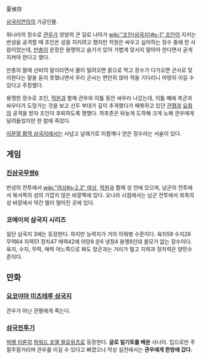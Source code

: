夏侯存

[[삼국지연의]]의 가공인물.

위나라의 장수로 [[관우]]가 양양의 큰 길로 나아가 [[wiki:"조인(삼국지)#s-1" 조인]]이 지키는 번성을 공격할 때 조인은 성을 지키려고 했지만 적원은 싸우고 싶어하는 장수 중에 한 사람이었는데, [[만총]]이 운장은 용맹하고 슬기가 있어 가볍게 맞서지 말아야 한다면서 굳게 지켜야 한다고 했다.

만총의 말에 선비의 말이라면서 물이 밀려오면 흙으로 막고 장수가 다가오면 군사로 맞이한다는 말을 듣지 못했냐면서 우리 군사는 편안히 앉아 적을 기다리니 마땅히 이길 수 있다고 주장했다.

용맹한 장수로 조인, [[적원]]과 함께 관우와 이틀 동안 싸우러 나갔는데, 이틀 째에 촉군과 싸우다가 도망가는 것을 보고 선두 부대가 깊이 추격했다가 매복하고 있던 [[관평]]과 [[요화]]의 공격을 받자 조인이 후퇴하도록 명했다. 하후존은 뒤늦게 도착해 크게 노해 관우에게 달려들었지만 한 칼에 죽었다.

[[이문열 평역 삼국지]]에서는 사납고 날래기로 이름깨나 얻은 장수라는 서술이 있다.


== 게임 ==
=== [[진삼국무쌍6]] ===
번성의 전투에서 [[wiki:"여상#s-2.3" 여상]], [[적원]]과 함께 성 안에 있으며, 남군의 전투에서 북서쪽의 성의 가깝지 않은 바깥쪽에 있다. 오나라 시점에서는 남군 전투에서 좌측의 성 바깥에서 약간 멀리 떨어진 곳에 있다.

=== 코에이의 삼국지 시리즈 ===
일단 삼국지 3에는 등장한다. 하지만 능력치가 거의 이뭐병 수준이다. 육지59 수지26 무력64 지력51 정치47 매력42에 야망8 운6 냉정4 용맹8인데 쓸모가 없는 장수이다. 육지, 수지, 무력, 매력 어느쪽으로 봐도 장군과는 거리가 멀고 지력과 정치력은 양민수준이다.

== 만화 ==
=== [[요코야마 미츠테루 삼국지]] ===
관우가 아닌 관평에게 죽는다.

=== [[삼국전투기]] ===
[[빅뱅 이론]]의 [[하워드 조엘 왈로위츠]]로 등장한다. '''글로 일기토를 배운''' 사나이. 입으로만 주절주절거리며 관우를 이길 수 있다고 뻐겼으나 막상 실전에서는 '''관우에게 한방에 갔다.'''
